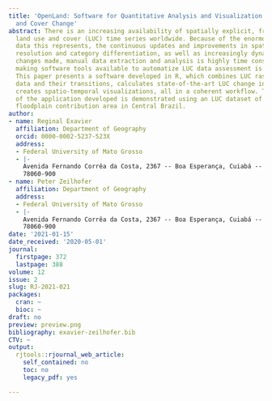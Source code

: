 ```yaml
---
title: 'OpenLand: Software for Quantitative Analysis and Visualization of Land Use
  and Cover Change'
abstract: There is an increasing availability of spatially explicit, freely available
  land use and cover (LUC) time series worldwide. Because of the enormous amount of
  data this represents, the continuous updates and improvements in spatial and temporal
  resolution and category differentiation, as well as increasingly dynamic and complex
  changes made, manual data extraction and analysis is highly time consuming, and
  making software tools available to automatize LUC data assessment is becoming imperative.
  This paper presents a software developed in R, which combines LUC raster time series
  data and their transitions, calculates state-of-the-art LUC change indicators, and
  creates spatio-temporal visualizations, all in a coherent workflow. The functionality
  of the application developed is demonstrated using an LUC dataset of the Pantanal
  floodplain contribution area in Central Brazil.
author:
- name: Reginal Exavier
  affiliation: Department of Geography
  orcid: 0000-0002-5237-523X
  address:
  - Federal University of Mato Grosso
  - |-
    Avenida Fernando Corrêa da Costa, 2367 -- Boa Esperança, Cuiabá -- MT,
    78060-900
- name: Peter Zeilhofer
  affiliation: Department of Geography
  address:
  - Federal University of Mato Grosso
  - |-
    Avenida Fernando Corrêa da Costa, 2367 -- Boa Esperança, Cuiabá -- MT,
    78060-900
date: '2021-01-15'
date_received: '2020-05-01'
journal:
  firstpage: 372
  lastpage: 388
volume: 12
issue: 2
slug: RJ-2021-021
packages:
  cran: ~
  bioc: ~
draft: no
preview: preview.png
bibliography: exavier-zeilhofer.bib
CTV: ~
output:
  rjtools::rjournal_web_article:
    self_contained: no
    toc: no
    legacy_pdf: yes

---
```

